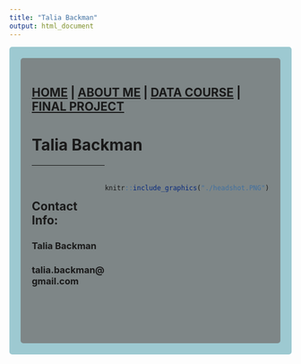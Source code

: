 ```yaml
---
title: "Talia Backman"
output: html_document
---
```



<style type="text/css">
.main-container {
  max-width: 1800px;
  margin-left: auto;
  margin-right: auto;
}
</style>

<style>
div.gray { background-color:#9dc9d1; border-radius: 5px; padding: 20px;}
</style>
<div class = "gray">



<style>
div.blue { background-color:#7e8687; border-radius: 5px; padding: 20px;}
</style>
<div class = "blue">

## [HOME](http://talia-backman.github.io/) | [ABOUT ME](http://talia-backman.github.io/about_me) | [DATA COURSE](http://talia-backman.github.io/data_course) | [FINAL PROJECT](http://talia-backman.github.io/final_project)

# **Talia Backman**

<div style= "float:right;position: relative;top:20px">
```r
knitr::include_graphics("./headshot.PNG")
```

<br><br><br><br><br><br><br><br><br>
<br><br><br>

</div>

___

<br>

## **Contact Info:**

### Talia Backman<br>
### talia.backman@gmail.com
<br><br><br>

</div>